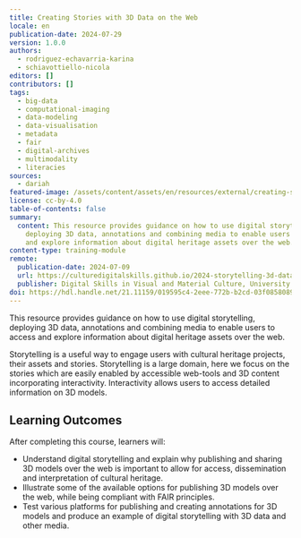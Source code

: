 ```yaml
---
title: Creating Stories with 3D Data on the Web
locale: en
publication-date: 2024-07-29
version: 1.0.0
authors:
  - rodriguez-echavarria-karina
  - schiavottiello-nicola
editors: []
contributors: []
tags:
  - big-data
  - computational-imaging
  - data-modeling
  - data-visualisation
  - metadata
  - fair
  - digital-archives
  - multimodality
  - literacies
sources:
  - dariah
featured-image: /assets/content/assets/en/resources/external/creating-stories-with-3d-data-on-the-web/featured-image.png
license: cc-by-4.0
table-of-contents: false
summary:
  content: This resource provides guidance on how to use digital storytelling,
    deploying 3D data, annotations and combining media to enable users to access
    and explore information about digital heritage assets over the web.
content-type: training-module
remote:
  publication-date: 2024-07-09
  url: https://culturedigitalskills.github.io/2024-storytelling-3d-data/
  publisher: Digital Skills in Visual and Material Culture, University of Brighton
doi: https://hdl.handle.net/21.11159/019595c4-2eee-772b-b2cd-03f085808907
---
```

This resource provides guidance on how to use digital storytelling, deploying 3D data, annotations and combining media to enable users to access and explore information about digital heritage assets over the web.

Storytelling is a useful way to engage users with cultural heritage projects, their assets and stories. Storytelling is a large domain, here we focus on the stories which are easily enabled by accessible web-tools and 3D content incorporating interactivity. Interactivity allows users to access detailed information on 3D models.

## Learning Outcomes

After completing this course, learners will:

* Understand digital storytelling and explain why publishing and sharing 3D models over the web is important to allow for access, dissemination and interpretation of cultural heritage.
* Illustrate some of the available options for publishing 3D models over the web, while being compliant with FAIR principles.
* Test various platforms for publishing and creating annotations for 3D models and produce an example of digital storytelling with 3D data and other media.

<ExternalResource title="Interested in learning more?" subtitle="Check out the tutorial Creating Stories with 3D Data on the Web" url="https://culturedigitalskills.github.io/2024-storytelling-3d-data/" />
